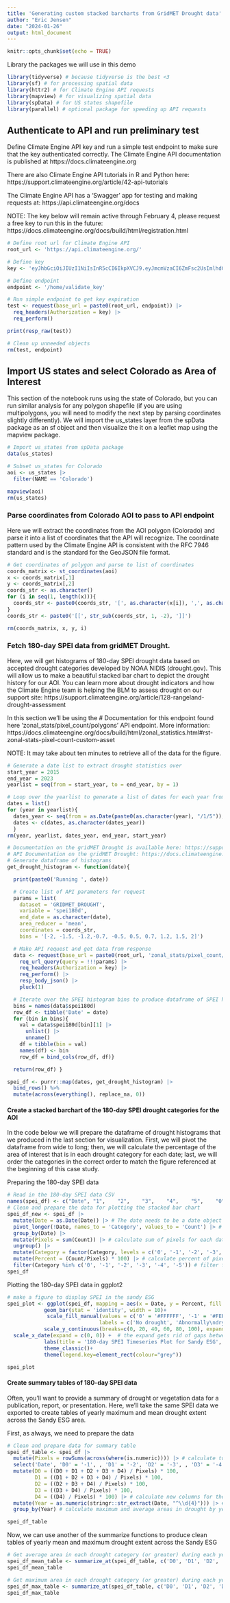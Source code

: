 ```yaml
---
title: 'Generating custom stacked barcharts from GridMET Drought data'
author: "Eric Jensen"
date: "2024-01-26"
output: html_document
---
```

```r
knitr::opts_chunk$set(echo = TRUE)
```


Library the packages we will use in this demo
```r
library(tidyverse) # because tidyverse is the best <3
library(sf) # for processing spatial data
library(httr2) # for Climate Engine API requests
library(mapview) # for visualizing spatial data
library(spData) # for US states shapefile
library(parallel) # optional package for speeding up API requests
```

## Authenticate to API and run preliminary test

Define Climate Engine API key and run a simple test endpoint to make sure that the key authenticated correctly. The Climate Engine API documentation is published at https://docs.climateengine.org

There are also Climate Engine API tutorials in R and Python here: https://support.climateengine.org/article/42-api-tutorials

The Climate Engine API has a 'Swagger' app for testing and making requests at: https://api.climateengine.org/docs

NOTE: The key below will remain active through February 4, please request a free key to run this in the future: https://docs.climateengine.org/docs/build/html/registration.html

```r
# Define root url for Climate Engine API
root_url <- 'https://api.climateengine.org/'

# Define key
key <- 'eyJhbGciOiJIUzI1NiIsInR5cCI6IkpXVCJ9.eyJmcmVzaCI6ZmFsc2UsImlhdCI6MTcwNTg3ODY2NiwianRpIjoiYmEyYTZmMzMtNjdkOS00ODAzLThiOTQtYWQ0Yjg5NmZjZDJkIiwibmJmIjoxNzA1ODc4NjY2LCJ0eXBlIjoiYWNjZXNzIiwic3ViIjoidUZXM0VmMUxhWmI5U0VhUnRPdzVNUzI2UjBTMiIsImV4cCI6MTcwNzE3NDY2Niwicm9sZXMiOiJ1c2VyIiwidXNlcl9pZCI6InVGVzNFZjFMYVpiOVNFYVJ0T3c1TVMyNlIwUzIifQ.WIQZIn97BpFZorL_n6NGvEi_MHg2qMnIUh9Rm6aOcl0'

# Define endpoint
endpoint <- '/home/validate_key'

# Run simple endpoint to get key expiration
test <- request(base_url = paste0(root_url, endpoint)) |>
  req_headers(Authorization = key) |>
  req_perform()

print(resp_raw(test))

# Clean up unneeded objects
rm(test, endpoint)
```


## Import US states and select Colorado as Area of Interest

This section of the notebook runs using the state of Colorado, but you can run similar analysis for any polygon shapefile (if you are using multipolygons, you will need to modify the next step by parsing coordinates slightly differently). We will import the us_states layer from the spData package as an sf object and then visualize the it on a leaflet map using the mapview package. 

```r
# Import us_states from spData package
data(us_states)

# Subset us_states for Colorado
aoi <- us_states |>
  filter(NAME == 'Colorado')

mapview(aoi)
rm(us_states)
```

### Parse coordinates from Colorado AOI to pass to API endpoint

Here we will extract the coordinates from the AOI polygon (Colorado) and parse it into a list of coordinates that the API will recognize. The coordinate pattern used by the Climate Engine API is consistent with the RFC 7946 standard and is the standard for the GeoJSON file format.

```r
# Get coordinates of polygon and parse to list of coordinates
coords_matrix <- st_coordinates(aoi)
x <- coords_matrix[,1]
y <- coords_matrix[,2]
coords_str <- as.character()
for (i in seq(1, length(x))){
  coords_str <- paste0(coords_str, '[', as.character(x[i]), ',', as.character(y[i]), '],')
}
coords_str <- paste0('[[', str_sub(coords_str, 1, -2), ']]')

rm(coords_matrix, x, y, i)
```


### Fetch 180-day SPEI data from gridMET Drought.

Here, we will get histograms of 180-day SPEI drought data based on accepted drought categories developed by NOAA NIDIS (drought.gov). This will allow us to make a beautiful stacked bar chart to depict the drought history for our AOI. You can learn more about drought indicators and how the Climate Engine team is helping the BLM to assess drought on our support site: https://support.climateengine.org/article/128-rangeland-drought-assessment

In this section we'll be using the # Documentation for this endpoint found here 'zonal_stats/pixel_count/polygons' API endpoint. More information: https://docs.climateengine.org/docs/build/html/zonal_statistics.html#rst-zonal-stats-pixel-count-custom-asset

NOTE: It may take about ten minutes to retrieve all of the data for the figure.

```r
# Generate a date list to extract drought statistics over
start_year = 2015
end_year = 2023
yearlist = seq(from = start_year, to = end_year, by = 1)

# Loop over the yearlist to generate a list of dates for each year from 2015-2023
dates = list()
for (year in yearlist){
  dates_year <- seq(from = as.Date(paste0(as.character(year), "/1/5")), to = as.Date(paste0(as.character(year), "/12/31")), by = '5 days')
  dates <- c(dates, as.character(dates_year))
  }
rm(year, yearlist, dates_year, end_year, start_year)

# Documentation on the gridMET Drought is available here: https://support.climateengine.org/article/45-gridmet-drought
# API Documentation on the gridMET Drought: https://docs.climateengine.org/docs/build/html/variables.html#rst-gridmet-drought
# Generate dataframe of histograms
get_drought_histogram <- function(date){

  print(paste0('Running ', date))

  # Create list of API parameters for request
  params = list(
    dataset = 'GRIDMET_DROUGHT',
    variable = 'spei180d',
    end_date = as.character(date),
    area_reducer = 'mean',
    coordinates = coords_str,
    bins = '[-2, -1.5, -1.2,-0.7, -0.5, 0.5, 0.7, 1.2, 1.5, 2]')

  # Make API request and get data from response
  data <- request(base_url = paste0(root_url, 'zonal_stats/pixel_count/polygons')) |>
    req_url_query(query = !!!params) |>
    req_headers(Authorization = key) |>
    req_perform() |>
    resp_body_json() |>
    pluck(1)

  # Iterate over the SPEI histogram bins to produce dataframe of SPEI histograms
  bins = names(data$spei180d)
  row_df <- tibble('Date' = date)
  for (bin in bins){
    val = data$spei180d[bin][1] |>
      unlist() |>
      unname()
    df = tibble(bin = val)
    names(df) <- bin
    row_df = bind_cols(row_df, df)}

  return(row_df) }

spei_df <- purrr::map(dates, get_drought_histogram) |>
  bind_rows() %>%
  mutate(across(everything(), replace_na, 0))
```

#### Create a stacked barchart of the 180-day SPEI drought categories for the AOI

In the code below we will prepare the dataframe of drought histograms that we produced in the last section for visualization. First, we will pivot the dataframe from wide to long; then, we will calculate the percentage of the area of interest that is in each drought category for each date; last, we will order the categories in the correct order to match the figure referenced at the beginning of this case study.

Preparing the 180-day SPEI data

```r
# Read in the 180-day SPEI data CSV
names(spei_df) <- c("Date", "1",	"2",	"3",	"4",	"5",	"0",	"-1",	"-2",	"-3",	"-4",	"-5",	"null")
# Clean and prepare the data for plotting the stacked bar chart
spei_df_new <- spei_df |> 
  mutate(Date = as.Date(Date)) |> # The date needs to be a date object for the plot
  pivot_longer(!Date, names_to = 'Category', values_to = 'Count') |> # pivot from wide to long dataframe for plotting
  group_by(Date) |>
  mutate(Pixels = sum(Count)) |> # calculate sum of pixels for each date for generating histogram
  ungroup() |>
  mutate(Category = factor(Category, levels = c('0', '-1', '-2', '-3', '-4', '-5', '1', '2', '3', '4', '5'))) |> # convert Drought Category to a factor for plotting
  mutate(Percent = (Count/Pixels) * 100) |> # calculate percent of pixels in each class for generating histogram
  filter(Category %in% c('0', '-1', '-2', '-3', '-4', '-5')) # filter for drought categories
spei_df
```


Plotting the 180-day SPEI data in ggplot2

``` r
# make a figure to display SPEI in the sandy ESG
spei_plot <- ggplot(spei_df, mapping = aes(x = Date, y = Percent, fill = Category))+
            geom_bar(stat = 'identity', width = 10)+
             scale_fill_manual(values = c('0' = '#FFFFFF', '-1' = '#FEFE33', '-2' = '#FFD580', '-3' = '#FFA500', '-4' = '#DC143C', '-5' = '#8C000F'), # define drought category colors according to NDMC: https://droughtmonitor.unl.edu/About/AbouttheData/DroughtClassification.aspx
                              labels = c('No drought', 'Abnormally\ndry', 'Moderate', 'Severe', 'Extreme', 'Exceptional'))+ # define drought category names according to NDMC: https://droughtmonitor.unl.edu/About/AbouttheData/DroughtClassification.aspx
            scale_y_continuous(breaks=c(0, 20, 40, 60, 80, 100), expand = c(0, 0)) +
  scale_x_date(expand = c(0, 0)) +  # the expand gets rid of gaps between x and y axis lines and the data 
            labs(title = '180-day SPEI Timeseries Plot for Sandy ESG', x = '', y = 'Percent', fill = 'Drought\nCategory')+
            theme_classic()+
            theme(legend.key=element_rect(colour="grey"))

spei_plot
```

#### Create summary tables of 180-day SPEI data

Often, you'll want to provide a summary of drought or vegetation data for a publication, report, or presentation. Here, we'll take the same SPEI data we exported to create tables of yearly maximum and mean drought extent across the Sandy ESG area.

First, as always, we need to prepare the data

```r
# Clean and prepare data for summary table
spei_df_table <- spei_df |>
  mutate(Pixels = rowSums(across(where(is.numeric)))) |> # calculate total pixels in each row
  select('Date', 'D0' = '-1', , 'D1' = '-2', 'D2' = '-3', , 'D3' = '-4', 'D4' = '-5', 'Pixels') |> # remove non-drought columns
  mutate(D0 = ((D0 + D1 + D2 + D3 + D4) / Pixels) * 100,
         D1 = ((D1 + D2 + D3 + D4) / Pixels) * 100,
         D2 = ((D2 + D3 + D4) / Pixels) * 100,
         D3 = ((D3 + D4) / Pixels) * 100,
         D4 = ((D4) / Pixels) * 100) |> # calculate new columns for the total area in class or in more severe class as percentage
  mutate(Year = as.numeric(stringr::str_extract(Date, "^\\d{4}"))) |> # create new column for year to group_by
  group_by(Year) # calculate maximum and average areas in drought by year for each category

spei_df_table
```

Now, we can use another of the summarize functions to produce clean tables of yearly mean and maximum drought extent across the Sandy ESG

``` r
# Get average area in each drought category (or greater) during each year and round to two decimals
spei_df_mean_table <- summarize_at(spei_df_table, c('D0', 'D1', 'D2', 'D3', 'D4'), ~round(mean(.), 2))
spei_df_mean_table

# Get maximum area in each drought category (or greater) during each year and round to two decimals
spei_df_max_table <- summarize_at(spei_df_table, c('D0', 'D1', 'D2', 'D3', 'D4'), ~round(max(.), 2))
spei_df_max_table
```

